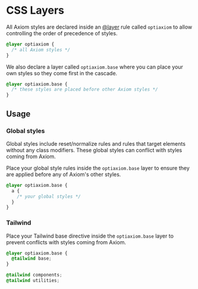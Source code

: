 # CSS Layers

All Axiom styles are declared inside an [@layer](https://developer.mozilla.org/en-US/docs/Web/CSS/@layer) rule called `optiaxiom` to allow controlling the order of precedence of styles.

```css
@layer optiaxiom {
  /* all Axiom styles */
}
```

We also declare a layer called `optiaxiom.base` where you can place your own styles so they come first in the cascade.

```css
@layer optiaxiom.base {
  /* these styles are placed before other Axiom styles */
}
```

## Usage

### Global styles

Global styles include reset/normalize rules and rules that target elements without any class modifiers. These global styles can conflict with styles coming from Axiom.

Place your global style rules inside the `optiaxiom.base` layer to ensure they are applied before any of Axiom's other styles.

```css {1,5}
@layer optiaxiom.base {
  a {
    /* your global styles */
  }
}
```

### Tailwind

Place your Tailwind base directive inside the `optiaxiom.base` layer to prevent conflicts with styles coming from Axiom.

```css {1-3}
@layer optiaxiom.base {
  @tailwind base;
}

@tailwind components;
@tailwind utilities;
```
